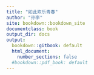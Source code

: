 ```yaml
---
title: "如此欢乐青春"
author: "孙李"
site: bookdown::bookdown_site
documentclass: book
output_dir: docs
output:
  bookdown::gitbook: default
  html_document:
    number_sections: false
  #bookdown::pdf_book: default
---
```

